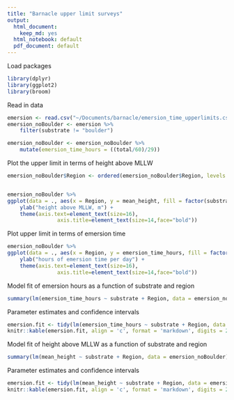 ```yaml
---
title: "Barnacle upper limit surveys"
output:
  html_document: 
    keep_md: yes
  html_notebook: default
  pdf_document: default
---
```



Load packages
```r
library(dplyr)
library(ggplot2)
library(broom)
```


Read in data
```r
emersion <- read.csv("~/Documents/barnacle/emersion_time_upperlimits.csv")
emersion_noBoulder <- emersion %>% 
	filter(substrate != "boulder")

emersion_noBoulder <- emersion_noBoulder %>% 
	mutate(emersion_time_hours = ((total/60)/29))
```


Plot the upper limit in terms of height above MLLW
```r
emersion_noBoulder$Region <- ordered(emersion_noBoulder$Region, levels = c("gulf_islands", "vancouver", "outer_coast"))


emersion_noBoulder %>% 
ggplot(data = ., aes(x = Region, y = mean_height, fill = factor(substrate))) + geom_boxplot() + 
	ylab("height above MLLW, m") +
	theme(axis.text=element_text(size=16),
				axis.title=element_text(size=14,face="bold"))
```

Plot upper limit in terms of emersion time
```r
emersion_noBoulder %>% 
ggplot(data = ., aes(x = Region, y = emersion_time_hours, fill = factor(substrate))) + geom_boxplot() + 
	ylab("hours of emersion time per day") +
	theme(axis.text=element_text(size=16),
				axis.title=element_text(size=14,face="bold"))
```

Model fit of emersion hours as a function of substrate and region
```r
summary(lm(emersion_time_hours ~ substrate + Region, data = emersion_noBoulder))

```

Parameter estimates and confidence intervals
```r
emersion.fit <- tidy(lm(emersion_time_hours ~ substrate + Region, data = emersion_noBoulder), conf.int = TRUE)
knitr::kable(emersion.fit, align = 'c', format = 'markdown', digits = 2)
```

Model fit of height above MLLW as a function of substrate and region
```r
summary(lm(mean_height ~ substrate + Region, data = emersion_noBoulder))

```

Parameter estimates and confidence intervals
```r
emersion.fit <- tidy(lm(mean_height ~ substrate + Region, data = emersion_noBoulder), conf.int = TRUE)
knitr::kable(emersion.fit, align = 'c', format = 'markdown', digits = 2)
```

